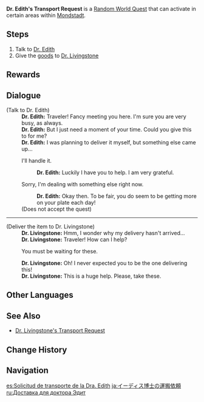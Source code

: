 {{Quest Infobox
|id             = 30022
|image          = Random World Dr. Edith's Transport Request.png
|type           = World
|group          = Random World
|region         = Mondstadt
|startLocation  = [[Galesong Hill]], [[Mondstadt]]
|startLocation2 = [[Starfell Valley]], Mondstadt
|otherRewards   = 
*AR Dependent Rewards
|characters     = Dr. Edith; Dr. Livingstone; Traveler
}}
'''Dr. Edith's Transport Request''' is a [[Random World Quest]] that can activate in certain areas within [[Mondstadt]].

==Steps==
# Talk to [[Dr. Edith]]
# Give the [[Bag of Goods|goods]] to [[Dr. Livingstone]]

==Rewards==
{{Transclude|Random Event|Rewards}}
==Dialogue==
{{Quest Description|Help Dr. Edith take something to Dr. Livingstone}}
{{Dialogue Start}}
;(Talk to Dr. Edith)
:'''Dr. Edith:''' Traveler! Fancy meeting you here. I'm sure you are very busy, as always.
:'''Dr. Edith:''' But I just need a moment of your time. Could you give this to {{Color|buzzword|Dr. Livingstone}} for me?
:'''Dr. Edith:''' I was planning to deliver it myself, but something else came up...
:{{DIcon}} I'll handle it.
::'''Dr. Edith:''' Luckily I have you to help. I am very grateful.
:{{DIcon}} Sorry, I'm dealing with something else right now.
::'''Dr. Edith:''' Okay then. To be fair, you do seem to be getting more on your plate each day!
:;(Does not accept the quest)
----
;(Deliver the item to Dr. Livingstone)
:'''Dr. Livingstone:''' Hmm, I wonder why my delivery hasn't arrived...
:'''Dr. Livingstone:''' Traveler! How can I help?
:{{DIcon}} You must be waiting for these.
:'''Dr. Livingstone:''' Oh! I never expected you to be the one delivering this!
:'''Dr. Livingstone:''' This is a huge help. Please, take these.
{{Dialogue End}}

==Other Languages==
{{Other Languages
|en      = Dr. Edith's Transport Request
|zhs     = 艾迪丝博士的货运请求
|zhs_rm  = Àidísī Bóshì de Huòyùn Qǐngqiú
|zht     = 艾迪絲博士的貨運請求
|zht_rm  = Àidísī Bóshì de Huòyùn Qǐngqiú
|zh_tl   = Dr. Edith's Transport Request
|ja      = イーディス博士の運搬依頼
|ja_rm   = Iidisu-hakase no Unpan Irai
|ja_tl   = Dr. Edith's Transport Request
|ko      = 이디스 박사의 화물 운송 부탁
|ko_rm   = Idiseu Baksa-ui Hwamul Unsong Butak
|ko_tl   = Dr. Edith's Cargo Transport Request
|es      = Solicitud de transporte de la Dra. Edith
|es_tl   = Transport Request from Dr. Edith
|fr      = Livraison pour le Dr Édith
|fr_tl   = Delivery for Dr. Edith
|ru      = Доставка для доктора Эдит
|ru_tl   = Delivery for Dr. Edith
|th      = คำขอให้ช่วยขนสินค้าของ Edith
|th_rm   = 
|th_tl   = 
|vi      = {{tt|Thỉnh cầu|請求}} {{tt|vận chuyển|運轉}} của {{tt|tiến sĩ|進士}} Edith
|vi_tl   = Dr. Edith's Transport Request
|de      = Dr. Ediths Bitte zum Warentransport
|de_tl   = Dr. Ediths Request for Article Transport
|id      = Kebutuhan Transportasi Dr. Edith
|id_tl   = Dr. Edith's Transportation Need
|pt      = Solicitação de Transporte do Dr. Edith
|pt_tl   = 
|tr      = Dr. Edith'in Nakliye İsteği
|tr_tl   = 
|it      = Richiesta di consegna della dottoressa Edith
|it_tl   = 
}}

==See Also==
* [[Dr. Livingstone's Transport Request]]

==Change History==
{{Change History|1.0}}

==Navigation==
{{Quests by Type Navbox|type=Random World Quests}}

[[es:Solicitud de transporte de la Dra. Edith]]
[[ja:イーディス博士の運搬依頼]]
[[ru:Доставка для доктора Эдит]]